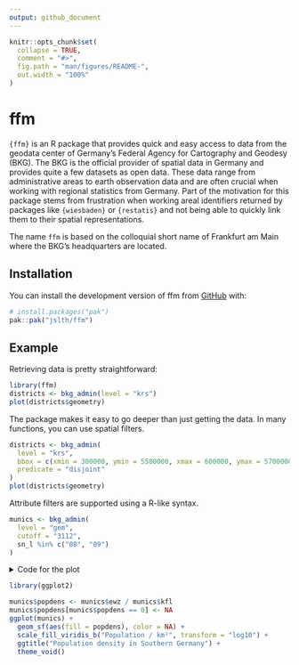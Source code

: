 ```yaml
---
output: github_document
---
```


<!-- README.md is generated from README.Rmd. Please edit that file -->

```r
knitr::opts_chunk$set(
  collapse = TRUE,
  comment = "#>",
  fig.path = "man/figures/README-",
  out.width = "100%"
)
```

# ffm

<!-- badges: start -->
<!-- badges: end -->

`{ffm}` is an R package that provides quick and easy access to data from
the geodata center of Germany's Federal Agency for Cartography and Geodesy (BKG).
The BKG is the official provider of spatial data in Germany and provides quite
a few datasets as open data. These data range from administrative areas to
earth observation data and are often crucial when working with regional
statistics from Germany. Part of the motivation for this package stems from
frustration when working areal identifiers returned by packages like
`{wiesbaden}` or `{restatis}` and not being able to quickly link them to their
spatial representations.

The name `ffm` is based on the colloquial short name of Frankfurt am Main where
the BKG's headquarters are located.

## Installation

You can install the development version of ffm from [GitHub](https://github.com/) with:

``` r
# install.packages("pak")
pak::pak("jslth/ffm")
```

## Example

Retrieving data is pretty straightforward:

```r
library(ffm)
districts <- bkg_admin(level = "krs")
plot(districts$geometry)
```

The package makes it easy to go deeper than just getting the data. In many
functions, you can use spatial filters.

```r
districts <- bkg_admin(
  level = "krs",
  bbox = c(xmin = 300000, ymin = 5500000, xmax = 600000, ymax = 5700000),
  predicate = "disjoint"
)
plot(districts$geometry)
```

Attribute filters are supported using a R-like syntax.

```r
munics <- bkg_admin(
  level = "gem",
  cutoff = "3112",
  sn_l %in% c("08", "09")
)
```

<details>
<summary>
Code for the plot
</summary>
```r
library(ggplot2)

munics$popdens <- munics$ewz / munics$kfl
munics$popdens[munics$popdens == 0] <- NA
ggplot(munics) +
  geom_sf(aes(fill = popdens), color = NA) +
  scale_fill_viridis_b("Population / km²", transform = "log10") +
  ggtitle("Population density in Southern Germany") +
  theme_void()
```
</details>

```r
library(ggplot2)

munics$popdens <- munics$ewz / munics$kfl
munics$popdens[munics$popdens == 0] <- NA
ggplot(munics) +
  geom_sf(aes(fill = popdens), color = NA) +
  scale_fill_viridis_b("Population / km²", transform = "log10") +
  ggtitle("Population density in Southern Germany") +
  theme_void()
```
